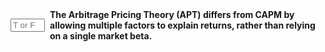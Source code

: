 ::: {.question-block}

<form onsubmit="event.preventDefault(); checkAnswerBox('module5_tf_q98','T')" style="display: flex; align-items: center; gap: 8px;">
<input type="text" id="module5_tf_q98" name="module5_tf_q98" maxlength="1" placeholder="T or F" style="width: 55px;" data-correct-answer="T" /> 
<label for="module5_tf_q98"><strong>The Arbitrage Pricing Theory (APT) differs from CAPM by allowing multiple factors to explain returns, rather than relying on a single market beta.</strong></label>
</form>

<div id="feedback-module5_tf_q98" class="feedback" data-status="" style="display:none;">
This is TRUE. APT is a multifactor model that explains returns using several systematic risk sources, unlike the one-factor CAPM.
</div>

:::
